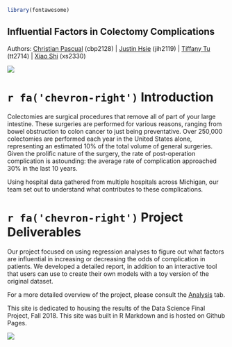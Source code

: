 <link href="./styles.css" rel="stylesheet"></link> 

```r
library(fontawesome)
```

<h2 id="title">Influential Factors in Colectomy Complications</h2>

<p id="authors">Authors: [Christian Pascual](https://thecbp.github.io/cbpascual.github.io) (cbp2128) | [Justin Hsie](https://justinhsie.github.io) (jih2119) | [Tiffany Tu](https://tiffttu.github.io) (tt2714) | [Xiao Shi](https://xiao-shi.github.io) (xs2330)</p>

<div id="banner">
  <img src="./static/hospital.png">
</div>

# `r fa('chevron-right')` Introduction

Colectomies are surgical procedures that remove all of part of your large intestine. These surgeries are performed for various reasons, ranging from bowel obstruction to colon cancer to just being preventative. Over 250,000 colectomies are performed each year in the United States alone, representing an estimated 10% of the total volume of general surgeries. Given the prolific nature of the surgery, the rate of post-operation complication is astounding: the average rate of complication approached 30% in the last 10 years.

Using hospital data gathered from multiple hospitals across Michigan, our team set out to understand what contributes to these complications.

# `r fa('chevron-right')` Project Deliverables

Our project focused on using regression analyses to figure out what factors are influential in increasing or decreasing the odds of complication in patients. We developed a detailed report, in addition to an interactive tool that users can use to create their own models with a toy version of the original dataset.

<p>
For a more detailed overview of the project, please consult the [Analysis](./report.html) tab.
</p>

<p id="footer">This site is dedicated to housing the results of the Data Science Final Project, Fall 2018. This site was built in R Markdown and is hosted on Github Pages.</p>

<img id="mailman" src="./static/mailman.png">